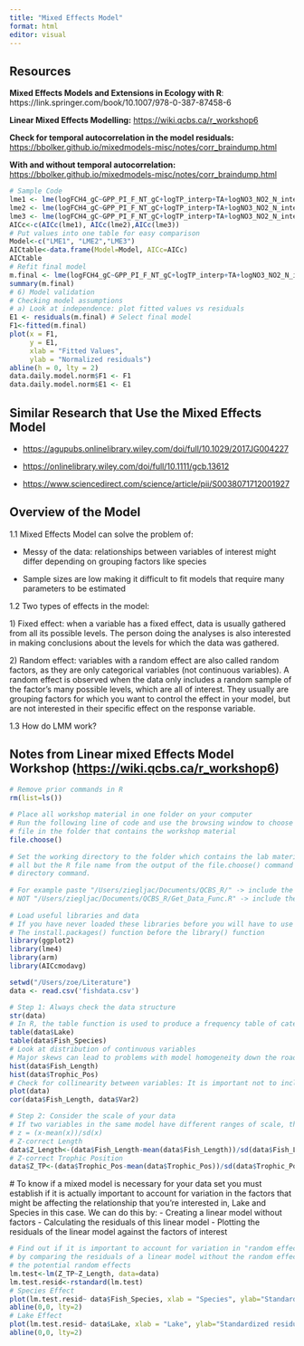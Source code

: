 ```yaml
---
title: "Mixed Effects Model"
format: html
editor: visual
---
```


## Resources

**Mixed Effects Models and Extensions in Ecology with R**: https://link.springer.com/book/10.1007/978-0-387-87458-6

**Linear Mixed Effects Modelling:** <https://wiki.qcbs.ca/r_workshop6>

**Check for temporal autocorrelation in the model residuals:** <https://bbolker.github.io/mixedmodels-misc/notes/corr_braindump.html>

**With and without temporal autocorrelation:** <https://bbolker.github.io/mixedmodels-misc/notes/corr_braindump.html>

```r
# Sample Code
lme1 <- lme(logFCH4_gC~GPP_PI_F_NT_gC+logTP_interp+TA+logNO3_NO2_N_interp+WTD+logSO4_pred_interp,random=~1|site,data=data.daily.model.norm,method = mth)
lme2 <- lme(logFCH4_gC~GPP_PI_F_NT_gC+logTP_interp+TA+logNO3_NO2_N_interp+WTD+logSO4_pred_interp,random=~1|site,data=data.daily.model.norm,method = mth,correlation=corAR1()) # Best - same as lme3
lme3 <- lme(logFCH4_gC~GPP_PI_F_NT_gC+logTP_interp+TA+logNO3_NO2_N_interp+WTD+logSO4_pred_interp,random=~1|site,data=data.daily.model.norm,method = mth,correlation=corAR1(form = ~ 1 | site))
AICc<-c(AICc(lme1), AICc(lme2),AICc(lme3))
# Put values into one table for easy comparison
Model<-c("LME1", "LME2","LME3")
AICtable<-data.frame(Model=Model, AICc=AICc)
AICtable
# Refit final model
m.final <- lme(logFCH4_gC~GPP_PI_F_NT_gC+logTP_interp+TA+logNO3_NO2_N_interp+WTD+logSO4_pred_interp,random=~1|site,data=data.daily.model.norm,method = "REML",correlation=corAR1())
summary(m.final)
# 6) Model validation
# Checking model assumptions
# a) Look at independence: plot fitted values vs residuals
E1 <- residuals(m.final) # Select final model
F1<-fitted(m.final)
plot(x = F1,
     y = E1,
     xlab = "Fitted Values",
     ylab = "Normalized residuals")
abline(h = 0, lty = 2)
data.daily.model.norm$F1 <- F1
data.daily.model.norm$E1 <- E1
```

## Similar Research that Use the Mixed Effects Model

-   <https://agupubs.onlinelibrary.wiley.com/doi/full/10.1029/2017JG004227>

-   <https://onlinelibrary.wiley.com/doi/full/10.1111/gcb.13612>

-   <https://www.sciencedirect.com/science/article/pii/S0038071712001927>

## Overview of the Model

1.1 Mixed Effects Model can solve the problem of:

-   Messy of the data: relationships between variables of interest might differ depending on grouping factors like species

-   Sample sizes are low making it difficult to fit models that require many parameters to be estimated

1.2 Two types of effects in the model:

1\) Fixed effect: when a variable has a fixed effect, data is usually gathered from all its possible levels. The person doing the analyses is also interested in making conclusions about the levels for which the data was gathered.

2\) Random effect: variables with a random effect are also called random factors, as they are only categorical variables (not continuous variables). A random effect is observed when the data only includes a random sample of the factor's many possible levels, which are all of interest. They usually are grouping factors for which you want to control the effect in your model, but are not interested in their specific effect on the response variable.

1.3 How do LMM work?

## Notes from Linear mixed Effects Model Workshop (<https://wiki.qcbs.ca/r_workshop6>)

```r
# Remove prior commands in R
rm(list=ls()) 
 
# Place all workshop material in one folder on your computer
# Run the following line of code and use the browsing window to choose the QCBS_W6_Data.csv 
# file in the folder that contains the workshop material
file.choose()
 
# Set the working directory to the folder which contains the lab material by copy and pasting
# all but the R file name from the output of the file.choose() command into the set working 
# directory command. 
 
# For example paste "/Users/ziegljac/Documents/QCBS_R/" -> include the quotations
# NOT "/Users/ziegljac/Documents/QCBS_R/Get_Data_Func.R" -> include the quotations
 
# Load useful libraries and data
# If you have never loaded these libraries before you will have to use 
# The install.packages() function before the library() function
library(ggplot2)
library(lme4)
library(arm)
library(AICcmodavg)

setwd("/Users/zoe/Literature")
data <- read.csv('fishdata.csv')
```

```r
# Step 1: Always check the data structure
str(data)
# In R, the table function is used to produce a frequency table of categorical data.
table(data$Lake)
table(data$Fish_Species)
# Look at distribution of continuous variables
# Major skews can lead to problems with model homogeneity down the road. So if necessary, make transformations. In this case, the data seems OK.
hist(data$Fish_Length)
hist(data$Trophic_Pos)
# Check for collinearity between variables: It is important not to include 2 collinear variables in the same model, otherwise their effects on the response variable will be confounded, i.e. the model can't tell which of the collinear variable is responsible for the variation in the response variable. 
plot(data)
cor(data$Fish_Length, data$Var2)
```

```r
# Step 2: Consider the scale of your data
# If two variables in the same model have different ranges of scale, the criteria the mixed models use to come up with parameter estimates are likely to return 'convergence errors'. Z-correction standardizes your variables and adjusts for this scaling problem by placing all your variables on the same scale even if they were originally in different units:
# z = (x-mean(x))/sd(x)
# Z-correct Length
data$Z_Length<-(data$Fish_Length-mean(data$Fish_Length))/sd(data$Fish_Length)
# Z-correct Trophic Position
data$Z_TP<-(data$Trophic_Pos-mean(data$Trophic_Pos))/sd(data$Trophic_Pos)
```

\# To know if a mixed model is necessary for your data set you must establish if it is actually important to account for variation in the factors that might be affecting the relationship that you're interested in, Lake and Species in this case.
We can do this by:
- Creating a linear model without factors
- Calculating the residuals of this linear model
- Plotting the residuals of the linear model against the factors of interest

```r
# Find out if it is important to account for variation in "random effects"
# by comparing the residuals of a linear model without the random effects with 
# the potential random effects
lm.test<-lm(Z_TP~Z_Length, data=data)
lm.test.resid<-rstandard(lm.test)
# Species Effect
plot(lm.test.resid~ data$Fish_Species, xlab = "Species", ylab="Standardized residuals")
abline(0,0, lty=2)
# Lake Effect
plot(lm.test.resid~ data$Lake, xlab = "Lake", ylab="Standardized residuals")
abline(0,0, lty=2)
```
